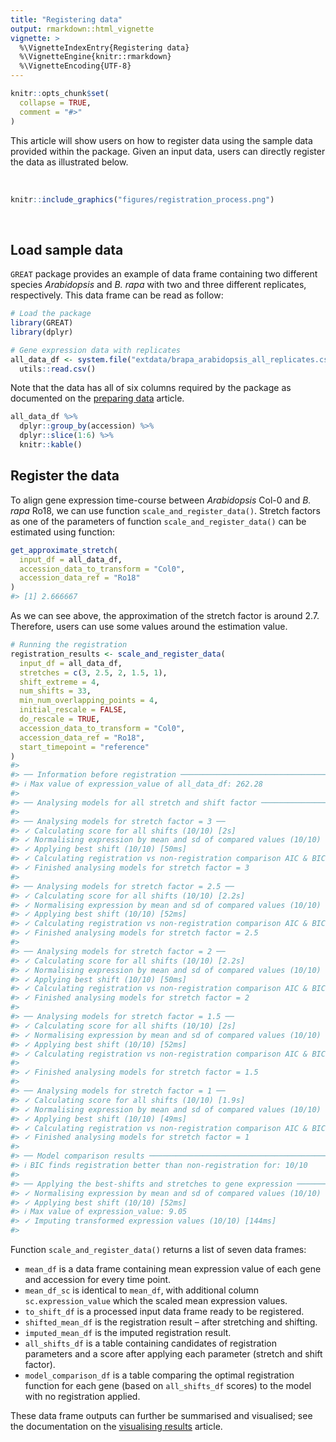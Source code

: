 ```yaml
---
title: "Registering data"
output: rmarkdown::html_vignette
vignette: >
  %\VignetteIndexEntry{Registering data}
  %\VignetteEngine{knitr::rmarkdown}
  %\VignetteEncoding{UTF-8}
---
```


```r
knitr::opts_chunk$set(
  collapse = TRUE,
  comment = "#>"
)
```

This article will show users on how to register data using the sample data provided within the package. Given an input data, users can directly register the data as illustrated below.

<br>

```r
knitr::include_graphics("figures/registration_process.png")
```

<br>


## Load sample data

`GREAT` package provides an example of data frame containing two different species *Arabidopsis* and *B. rapa* with two and three different replicates, respectively. This data frame can be read as follow:

```r
# Load the package
library(GREAT)
library(dplyr)
```

```r
# Gene expression data with replicates
all_data_df <- system.file("extdata/brapa_arabidopsis_all_replicates.csv", package = "GREAT") %>%
  utils::read.csv()
```

Note that the data has all of six columns required by the package as documented on the [preparing data](https://ruthkr.github.io/GREAT/articles/prepare_data.html) article.

```r
all_data_df %>%
  dplyr::group_by(accession) %>%
  dplyr::slice(1:6) %>%
  knitr::kable()
```


## Register the data

To align gene expression time-course between *Arabidopsis* Col-0 and *B. rapa* Ro18, we can use function `scale_and_register_data()`. Stretch factors as one of the parameters of function `scale_and_register_data()` can be estimated using function:

```r
get_approximate_stretch(
  input_df = all_data_df,
  accession_data_to_transform = "Col0",
  accession_data_ref = "Ro18"
)
#> [1] 2.666667
```

As we can see above, the approximation of the stretch factor is around 2.7. Therefore, users can use some values around the estimation value. 

```r
# Running the registration
registration_results <- scale_and_register_data(
  input_df = all_data_df,
  stretches = c(3, 2.5, 2, 1.5, 1),
  shift_extreme = 4,
  num_shifts = 33,
  min_num_overlapping_points = 4,
  initial_rescale = FALSE,
  do_rescale = TRUE,
  accession_data_to_transform = "Col0",
  accession_data_ref = "Ro18",
  start_timepoint = "reference"
)
#> 
#> ── Information before registration ─────────────────────────────────────────────
#> ℹ Max value of expression_value of all_data_df: 262.28
#> 
#> ── Analysing models for all stretch and shift factor ───────────────────────────
#> 
#> ── Analysing models for stretch factor = 3 ──
#> ✓ Calculating score for all shifts (10/10) [2s]
#> ✓ Normalising expression by mean and sd of compared values (10/10) [55ms]
#> ✓ Applying best shift (10/10) [50ms]
#> ✓ Calculating registration vs non-registration comparison AIC & BIC (10/10) [134ms]
#> ✓ Finished analysing models for stretch factor = 3
#> 
#> ── Analysing models for stretch factor = 2.5 ──
#> ✓ Calculating score for all shifts (10/10) [2.2s]
#> ✓ Normalising expression by mean and sd of compared values (10/10) [55ms]
#> ✓ Applying best shift (10/10) [52ms]
#> ✓ Calculating registration vs non-registration comparison AIC & BIC (10/10) [113ms]
#> ✓ Finished analysing models for stretch factor = 2.5
#> 
#> ── Analysing models for stretch factor = 2 ──
#> ✓ Calculating score for all shifts (10/10) [2.2s]
#> ✓ Normalising expression by mean and sd of compared values (10/10) [47ms]
#> ✓ Applying best shift (10/10) [50ms]
#> ✓ Calculating registration vs non-registration comparison AIC & BIC (10/10) [99ms]
#> ✓ Finished analysing models for stretch factor = 2
#> 
#> ── Analysing models for stretch factor = 1.5 ──
#> ✓ Calculating score for all shifts (10/10) [2s]
#> ✓ Normalising expression by mean and sd of compared values (10/10) [51ms]
#> ✓ Applying best shift (10/10) [52ms]
#> ✓ Calculating registration vs non-registration comparison AIC & BIC (10/10) [102ms]
#> 
#> ✓ Finished analysing models for stretch factor = 1.5
#> 
#> ── Analysing models for stretch factor = 1 ──
#> ✓ Calculating score for all shifts (10/10) [1.9s]
#> ✓ Normalising expression by mean and sd of compared values (10/10) [49ms]
#> ✓ Applying best shift (10/10) [49ms]
#> ✓ Calculating registration vs non-registration comparison AIC & BIC (10/10) [108ms]
#> ✓ Finished analysing models for stretch factor = 1
#> 
#> ── Model comparison results ────────────────────────────────────────────────────
#> ℹ BIC finds registration better than non-registration for: 10/10
#> 
#> ── Applying the best-shifts and stretches to gene expression ───────────────────
#> ✓ Normalising expression by mean and sd of compared values (10/10) [48ms]
#> ✓ Applying best shift (10/10) [52ms]
#> ℹ Max value of expression_value: 9.05
#> ✓ Imputing transformed expression values (10/10) [144ms]
#> 
```


Function `scale_and_register_data()` returns a list of seven data frames: 

- `mean_df` is a data frame containing mean expression value of each gene and accession for every time point.
- `mean_df_sc` is identical to `mean_df`, with additional column `sc.expression_value` which the scaled mean expression values.
- `to_shift_df` is a processed input data frame ready to be registered.
- `shifted_mean_df` is the registration result -- after stretching and shifting.
- `imputed_mean_df` is the imputed registration result.
- `all_shifts_df` is a table containing candidates of registration parameters and a score after applying each parameter (stretch and shift factor).
- `model_comparison_df` is a table comparing the optimal registration function for each gene (based on `all_shifts_df` scores) to the model with no registration applied.

These data frame outputs can further be summarised and visualised; see the documentation on the [visualising results](https://ruthkr.github.io/GREAT/articles/visualise-results.html) article.
